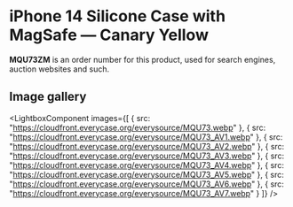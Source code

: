 
# iPhone 14 Silicone Case with MagSafe — Canary Yellow

<Callout type='info' emoji='👉🏻'>**MQU73ZM** is an order number for this product, used for search engines, auction websites and such.</Callout>

## Image gallery

<LightboxComponent
    images={[
      {
        src: "https://cloudfront.everycase.org/everysource/MQU73.webp"
      },
      {
        src: "https://cloudfront.everycase.org/everysource/MQU73_AV1.webp"
      },
      {
        src: "https://cloudfront.everycase.org/everysource/MQU73_AV2.webp"
      },
      {
        src: "https://cloudfront.everycase.org/everysource/MQU73_AV3.webp"
      },
      {
        src: "https://cloudfront.everycase.org/everysource/MQU73_AV4.webp"
      },
      {
        src: "https://cloudfront.everycase.org/everysource/MQU73_AV5.webp"
      },
      {
        src: "https://cloudfront.everycase.org/everysource/MQU73_AV6.webp"
      },
      {
        src: "https://cloudfront.everycase.org/everysource/MQU73_AV7.webp"
      }
    ]}
  />
